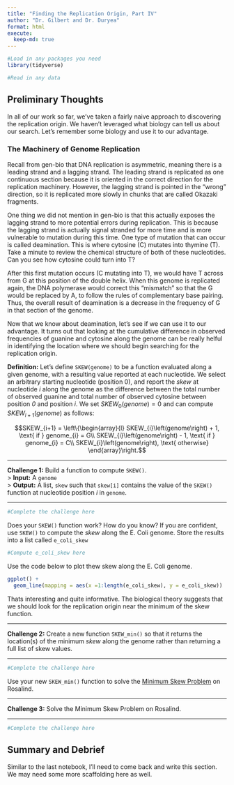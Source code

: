 ```yaml
---
title: "Finding the Replication Origin, Part IV"
author: "Dr. Gilbert and Dr. Duryea"
format: html
execute:
  keep-md: true
---
```


```r
#Load in any packages you need
library(tidyverse)

#Read in any data

```

## Preliminary Thoughts

In all of our work so far, we've taken a fairly naive approach to discovering the replication origin. We haven't leveraged what biology can tell us about our search. Let's remember some biology and use it to our advantage.

### The Machinery of Genome Replication

Recall from gen-bio that DNA replication is asymmetric, meaning there is a leading strand and a lagging strand. The leading strand is replicated as one continuous section because it is oriented in the correct direction for the replication machinery. However, the lagging strand is pointed in the "wrong" direction, so it is replicated more slowly in chunks that are called Okazaki fragments.

One thing we did not mention in gen-bio is that this actually exposes the lagging strand to more potential errors during replication. This is because the lagging strand is actually signal stranded for more time and is more vulnerable to mutation during this time. One type of mutation that can occur is called deamination. This is where cytosine (C) mutates into thymine (T). Take a minute to review the chemical structure of both of these nucleotides. Can you see how cytosine could turn into T?

After this first mutation occurs (C mutating into T), we would have T across from G at this position of the double helix. When this genome is replicated again, the DNA polymerase would correct this "mismatch" so that the G would be replaced by A, to follow the rules of complementary base pairing. Thus, the overall result of deamination is a decrease in the frequency of G in that section of the genome.

Now that we know about deamination, let's see if we can use it to our advantage. It turns out that looking at the cumulative difference in observed frequencies of guanine and cytosine along the genome can be really helful in identifying the location where we should begin searching for the replication origin.

**Definition:** Let's define `SKEW(genome)` to be a function evaluated along a given genome, with a resulting value reported at each nucleotide. We select an arbitrary starting nucleotide (position 0), and report the *skew* at nucleotide *i* along the genome as the difference between the total number of observed guanine and total number of observed cytosine between position *0* and position *i*. We set $SKEW_0\left(genome\right) = 0$ and can compute $SKEW_{i+1}\left(genome\right)$ as follows:

$$SKEW_{i+1} = \left\{\begin{array}{l} SKEW_{i}\left(genome\right) + 1, \text{ if } genome_{i} = G\\
SKEW_{i}\left(genome\right) - 1, \text{ if } genome_{i} = C\\
SKEW_{i}\left(genome\right), \text{ otherwise} \end{array}\right.$$

***

**Challenge 1:** Build a function to compute `SKEW()`.  
> **Input:** A `genome`  
> **Output:** A list, `skew` such that `skew[i]` contains the value of the `SKEW()` function at nucleotide position *i* in `genome`.

***

```r
#Complete the challenge here
```

Does your `SKEW()` function work? How do you know? If you are confident, use `SKEW()` to compute the *skew* along the E. Coli genome. Store the results into a list called `e_coli_skew`

```r
#Compute e_coli_skew here
```

Use the code below to plot thew skew along the E. Coli genome.

```r
ggplot() +
  geom_line(mapping = aes(x =1:length(e_coli_skew), y = e_coli_skew))
```

Thats interesting and quite informative. The biological theory suggests that we should look for the replication origin near the minimum of the skew function.

***

**Challenge 2:** Create a new function `SKEW_min()` so that it returns the location(s) of the minimum *skew* along the genome rather than returning a full list of skew values.

***

```r
#Complete the challenge here
```

Use your new `SKEW_min()` function to solve the [Minimum Skew Problem](http://rosalind.info/problems/ba1f/) on Rosalind.

***

**Challenge 3:** Solve the Minimum Skew Problem on Rosalind.

***

```r
#Complete the challenge here
```


## Summary and Debrief

Similar to the last notebook, I'll need to come back and write this section. We may need some more scaffolding here as well.

